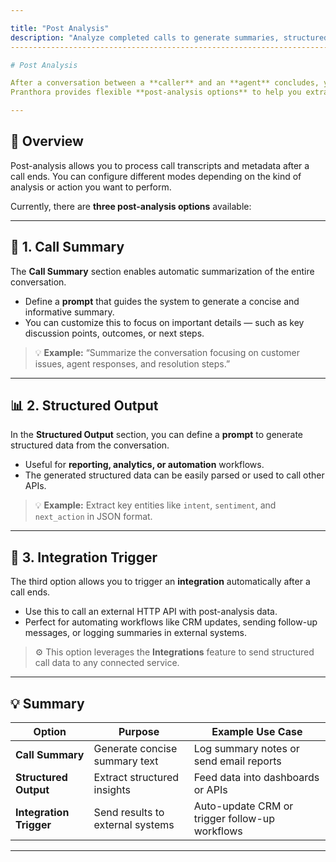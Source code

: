 ```yaml
---

title: "Post Analysis"
description: "Analyze completed calls to generate summaries, structured data, or trigger integrations."
-------------------------------------------------------------------------------------------------------

# Post Analysis

After a conversation between a **caller** and an **agent** concludes, you may want to perform additional analysis or automation.
Pranthora provides flexible **post-analysis options** to help you extract insights, summarize content, or trigger follow-up actions automatically. 📊

---
```


## 🧩 Overview

Post-analysis allows you to process call transcripts and metadata after a call ends.
You can configure different modes depending on the kind of analysis or action you want to perform.

Currently, there are **three post-analysis options** available:

---

## 📝 1. Call Summary

The **Call Summary** section enables automatic summarization of the entire conversation.

* Define a **prompt** that guides the system to generate a concise and informative summary.
* You can customize this to focus on important details — such as key discussion points, outcomes, or next steps.

> 💡 **Example:** “Summarize the conversation focusing on customer issues, agent responses, and resolution steps.”

---

## 📊 2. Structured Output

In the **Structured Output** section, you can define a **prompt** to generate structured data from the conversation.

* Useful for **reporting, analytics, or automation** workflows.
* The generated structured data can be easily parsed or used to call other APIs.

> 💡 **Example:** Extract key entities like `intent`, `sentiment`, and `next_action` in JSON format.

---

## 🔗 3. Integration Trigger

The third option allows you to trigger an **integration** automatically after a call ends.

* Use this to call an external HTTP API with post-analysis data.
* Perfect for automating workflows like CRM updates, sending follow-up messages, or logging summaries in external systems.

> ⚙️ This option leverages the **Integrations** feature to send structured call data to any connected service.

---

## 💡 Summary

| Option                  | Purpose                          | Example Use Case                               |
| ----------------------- | -------------------------------- | ---------------------------------------------- |
| **Call Summary**        | Generate concise summary text    | Log summary notes or send email reports        |
| **Structured Output**   | Extract structured insights      | Feed data into dashboards or APIs              |
| **Integration Trigger** | Send results to external systems | Auto-update CRM or trigger follow-up workflows |

---
